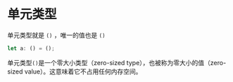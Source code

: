 # 单元类型

单元类型就是 `()` ，唯一的值也是 `()`

```rs
let a: () = ();
```

单元类型`()`是一个零大小类型（zero-sized type），也被称为零大小的值（zero-sized value）。这意味着它不占用任何内存空间。
